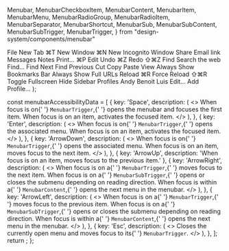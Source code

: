   Menubar,
  MenubarCheckboxItem,
  MenubarContent,
  MenubarItem,
  MenubarMenu,
  MenubarRadioGroup,
  MenubarRadioItem,
  MenubarSeparator,
  MenubarShortcut,
  MenubarSub,
  MenubarSubContent,
  MenubarSubTrigger,
  MenubarTrigger,
} from "design-system/components/menubar"

  <Preview>
    <Menubar>
      <MenubarMenu>
        <MenubarTrigger>File</MenubarTrigger>
        <MenubarContent>
          <MenubarItem>
            New Tab <MenubarShortcut>⌘T</MenubarShortcut>
          </MenubarItem>
          <MenubarItem>
            New Window <MenubarShortcut>⌘N</MenubarShortcut>
          </MenubarItem>
          <MenubarItem disabled>New Incognito Window</MenubarItem>
          <MenubarSeparator />
          <MenubarSub>
            <MenubarSubTrigger>Share</MenubarSubTrigger>
            <MenubarSubContent>
              <MenubarItem>Email link</MenubarItem>
              <MenubarItem>Messages</MenubarItem>
              <MenubarItem>Notes</MenubarItem>
            </MenubarSubContent>
          </MenubarSub>
          <MenubarSeparator />
          <MenubarItem>
            Print... <MenubarShortcut>⌘P</MenubarShortcut>
          </MenubarItem>
        </MenubarContent>
      </MenubarMenu>
      <MenubarMenu>
        <MenubarTrigger>Edit</MenubarTrigger>
        <MenubarContent>
          <MenubarItem>
            Undo <MenubarShortcut>⌘Z</MenubarShortcut>
          </MenubarItem>
          <MenubarItem>
            Redo <MenubarShortcut>⇧⌘Z</MenubarShortcut>
          </MenubarItem>
          <MenubarSeparator />
          <MenubarSub>
            <MenubarSubTrigger>Find</MenubarSubTrigger>
            <MenubarSubContent>
              <MenubarItem>Search the web</MenubarItem>
              <MenubarSeparator />
              <MenubarItem>Find...</MenubarItem>
              <MenubarItem>Find Next</MenubarItem>
              <MenubarItem>Find Previous</MenubarItem>
            </MenubarSubContent>
          </MenubarSub>
          <MenubarSeparator />
          <MenubarItem>Cut</MenubarItem>
          <MenubarItem>Copy</MenubarItem>
          <MenubarItem>Paste</MenubarItem>
        </MenubarContent>
      </MenubarMenu>
      <MenubarMenu>
        <MenubarTrigger>View</MenubarTrigger>
        <MenubarContent>
          <MenubarCheckboxItem>Always Show Bookmarks Bar</MenubarCheckboxItem>
          <MenubarCheckboxItem checked>
            Always Show Full URLs
          </MenubarCheckboxItem>
          <MenubarSeparator />
          <MenubarItem inset>
            Reload <MenubarShortcut>⌘R</MenubarShortcut>
          </MenubarItem>
          <MenubarItem disabled inset>
            Force Reload <MenubarShortcut>⇧⌘R</MenubarShortcut>
          </MenubarItem>
          <MenubarSeparator />
          <MenubarItem inset>Toggle Fullscreen</MenubarItem>
          <MenubarSeparator />
          <MenubarItem inset>Hide Sidebar</MenubarItem>
        </MenubarContent>
      </MenubarMenu>
      <MenubarMenu>
        <MenubarTrigger>Profiles</MenubarTrigger>
        <MenubarContent>
          <MenubarRadioGroup value="benoit">
            <MenubarRadioItem value="andy">Andy</MenubarRadioItem>
            <MenubarRadioItem value="benoit">Benoit</MenubarRadioItem>
            <MenubarRadioItem value="Luis">Luis</MenubarRadioItem>
          </MenubarRadioGroup>
          <MenubarSeparator />
          <MenubarItem inset>Edit...</MenubarItem>
          <MenubarSeparator />
          <MenubarItem inset>Add Profile...</MenubarItem>
        </MenubarContent>
      </MenubarMenu>
    </Menubar>
  </Preview>
);

  const menubarAccessibilityData = [
    {
      key: 'Space',
      description:
      (
        <>
          When focus is on{' '}
          <code className="cell-accessibility-code">MenubarTrigger</code>,{' '}
          opens the menubar and focuses the first item. When focus is on an item, activates the focused item.
        </>
      ),
    },
    {
      key: 'Enter',
      description:
      (
        <>
          When focus is on{' '}
          <code className="cell-accessibility-code">MenubarTrigger</code>,{' '}
          opens the associated menu. When focus is on an item, activates the focused item.
        </>
      ),
    },
    {
      key: 'ArrowDown',
      description:
      (
        <>
          When focus is on{' '}
          <code className="cell-accessibility-code">MenubarTrigger</code>,{' '}
          opens the associated menu. When focus is on an item, moves focus to the next item.
        </>
      ),
    },
    {
      key: 'ArrowUp',
      description: 'When focus is on an item, moves focus to the previous item.'
    },
    {
      key: 'ArrowRight',
      description:
      (
        <>
          When focus is on a{' '}
          <code className="cell-accessibility-code">MenubarTrigger</code>,{' '}
          moves focus to the next item. When focus is on a{' '}
          <code className="cell-accessibility-code">MenubarSubTrigger</code>,{' '}
          opens or closes the submenu depending on reading direction. When focus is within a{' '}
          <code className="cell-accessibility-code">MenubarContent</code>,{' '}
          opens the next menu in the menubar.
        </>
      ),
    },
    {
      key: 'ArrowLeft',
      description:
      (
        <>
          When focus is on a{' '}
          <code className="cell-accessibility-code">MenubarTrigger</code>,{' '}
          moves focus to the previous item. When focus is on a{' '}
          <code className="cell-accessibility-code">MenubarSubTrigger</code>,{' '}
          opens or closes the submenu depending on reading direction. When focus is within a{' '}
          <code className="cell-accessibility-code">MenubarContent</code>,{' '}
          opens the next menu in the menubar.
        </>
      ),
    },
    {
      key: 'Esc',
      description:
      (
        <>
          Closes the currently open menu and moves focus to its{' '}
          <code className="cell-accessibility-code">MenubarTrigger</code>.
        </>
      ),
    },
  ];
  return <AccessibilityTable rows={menubarAccessibilityData} />;
};
